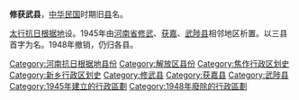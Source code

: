'''修获武县'''，[[中华民国|中华民国]]时期旧[[县|县]]名。

[[太行抗日根据地|太行抗日根据地]]设。1945年由[[河南省|河南省]][[修武县|修武]]、[[获嘉县|获嘉]]、[[武陟县|武陟县]]相邻地区析置。以三县首字为名。1948年撤销，仍归各县。

{{中华民国大陆时期行政区划小作品}}
{{DEFAULTSORT:X}}
[[Category:河南抗日根据地县份|Category:河南抗日根据地县份]]
[[Category:解放区县份|Category:解放区县份]]
[[Category:焦作行政区划史|Category:焦作行政区划史]]
[[Category:新乡行政区划史|Category:新乡行政区划史]]
[[Category:修武县|Category:修武县]]
[[Category:获嘉县|Category:获嘉县]]
[[Category:武陟县|Category:武陟县]]
[[Category:1945年建立的行政區劃|Category:1945年建立的行政區劃]]
[[Category:1948年廢除的行政區劃|Category:1948年廢除的行政區劃]]